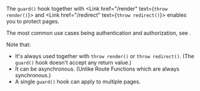 
The `guard()` hook together with <Link href="/render" text={<code>throw render()</code>}></Link> and <Link href="/redirect" text={<code>throw redirect()</code>}></Link> enables you to protect pages.

The most common use cases being authentication and authorization, see <Link href="/auth#login-flow" />.

Note that:

- It's always used together with `throw render()` or `throw redirect()`. (The `guard()` hook doesn't accept any return value.)
- It can be asynchronous. (Unlike Route Functions which are always synchronous.)
- A single `guard()` hook can apply to multiple pages.
